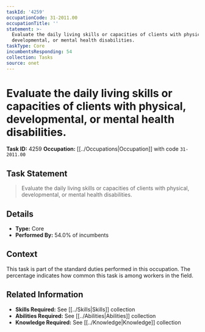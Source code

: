 ```yaml
---
taskId: '4259'
occupationCode: 31-2011.00
occupationTitle: ''
statement: >-
  Evaluate the daily living skills or capacities of clients with physical,
  developmental, or mental health disabilities.
taskType: Core
incumbentsResponding: 54
collection: Tasks
source: onet
---
```

# Evaluate the daily living skills or capacities of clients with physical, developmental, or mental health disabilities.

**Task ID:** 4259
**Occupation:** [[../Occupations|Occupation]] with code `31-2011.00`

## Task Statement

> Evaluate the daily living skills or capacities of clients with physical, developmental, or mental health disabilities.

## Details

- **Type:** Core
- **Performed By:** 54.0% of incumbents

## Context

This task is part of the standard duties performed in this occupation. The percentage indicates how common this task is among workers in the field.

## Related Information

- **Skills Required:** See [[../Skills|Skills]] collection
- **Abilities Required:** See [[../Abilities|Abilities]] collection
- **Knowledge Required:** See [[../Knowledge|Knowledge]] collection
